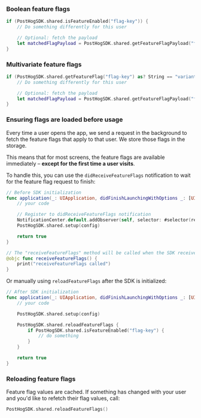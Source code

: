 ### Boolean feature flags

```swift
if (PostHogSDK.shared.isFeatureEnabled("flag-key")) {
    // Do something differently for this user

    // Optional: fetch the payload
    let matchedFlagPayload = PostHogSDK.shared.getFeatureFlagPayload("flag-key")
}
```

### Multivariate feature flags

```swift
if (PostHogSDK.shared.getFeatureFlag("flag-key") as? String == "variant-key") { // replace "variant-key" with the key of your variant
    // Do something differently for this user

    // Optional: fetch the payload
    let matchedFlagPayload = PostHogSDK.shared.getFeatureFlagPayload("flag-key")
}
```

### Ensuring flags are loaded before usage

Every time a user opens the app, we send a request in the background to fetch the feature flags that apply to that user. We store those flags in the storage.

This means that for most screens, the feature flags are available immediately – **except for the first time a user visits**.

To handle this, you can use the `didReceiveFeatureFlags` notification to wait for the feature flag request to finish:

```swift
// Before SDK initialization
func application(_: UIApplication, didFinishLaunchingWithOptions _: [UIApplication.LaunchOptionsKey: Any]? = nil) -> Bool { 
    // your code

    // Register to didReceiveFeatureFlags notification
    NotificationCenter.default.addObserver(self, selector: #selector(receiveFeatureFlags), name: PostHogSDK.didReceiveFeatureFlags, object: nil)
    PostHogSDK.shared.setup(config)

    return true
}

// The "receiveFeatureFlags" method will be called when the SDK receives the feature flags from the server.
@objc func receiveFeatureFlags() {
    print("receiveFeatureFlags called")
}
```

Or manually using `reloadFeatureFlags` after the SDK is initialized: 


``` swift
// After SDK initialization
func application(_: UIApplication, didFinishLaunchingWithOptions _: [UIApplication.LaunchOptionsKey: Any]? = nil) -> Bool { 
    // your code

    PostHogSDK.shared.setup(config)

    PostHogSDK.shared.reloadFeatureFlags {
        if PostHogSDK.shared.isFeatureEnabled("flag-key") {
            // do something
        }
    }

    return true
}

```

### Reloading feature flags

Feature flag values are cached. If something has changed with your user and you'd like to refetch their flag values, call:

```swift
PostHogSDK.shared.reloadFeatureFlags()
```
